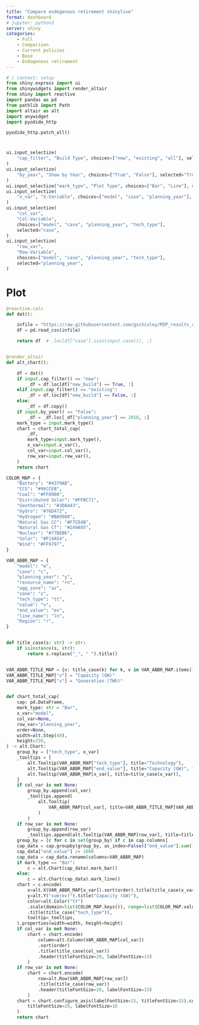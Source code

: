 ```yaml
---
title: "Compare endogenous retirement shinylive"
format: dashboard
# jupyter: python3
server: shiny
categories:
    - Full
    - Comparison
    - Current policies
    - Base
    - Endogenous retirement
---
```


```python
# | context: setup
from shiny.express import ui
from shinywidgets import render_altair
from shiny import reactive
import pandas as pd
from pathlib import Path
import altair as alt
import anywidget
import pyodide_http

pyodide_http.patch_all()


```
# {.sidebar}
```python
ui.input_selectize(
    "cap_filter", "Build Type", choices=["new", "existing", "all"], selected="all"
)
ui.input_selectize(
    "by_year", "Show by Year", choices=["True", "False"], selected="True"
)
ui.input_selectize("mark_type", "Plot Type", choices=["Bar", "Line"], selected="Bar")
ui.input_selectize(
    "x_var", "X-Variable", choices=["model", "case", "planning_year"], selected="model"
)
ui.input_selectize(
    "col_var",
    "Col-Variable",
    choices=["model", "case", "planning_year", "tech_type"],
    selected="case",
)
ui.input_selectize(
    "row_var",
    "Row-Variable",
    choices=["model", "case", "planning_year", "tech_type"],
    selected="planning_year",
)
```
# Plot
```python
@reactive.calc
def dat():

    infile = "https://raw.githubusercontent.com/gschivley/MIP_results_comparison/main/compiled_results/endogenous_retirement/capacity.csv"
    df = pd.read_csv(infile)

    return df  # .loc[df["case"].isin(input.case()), :]


@render_altair
def alt_chart():

    df = dat()
    if input.cap_filter() == "new":
        _df = df.loc[df["new_build"] == True, :]
    elif input.cap_filter() == "existing":
        _df = df.loc[df["new_build"] == False, :]
    else:
        _df = df.copy()
    if input.by_year() == "False":
        _df = _df.loc[_df["planning_year"] == 2050, :]
    mark_type = input.mark_type()
    chart = chart_total_cap(
        _df,
        mark_type=input.mark_type(),
        x_var=input.x_var(),
        col_var=input.col_var(),
        row_var=input.row_var(),
    )
    return chart

```

```python
COLOR_MAP = {
    "Battery": "#4379AB",
    "CCS": "#96CCEB",
    "Coal": "#FF8900",
    "Distributed Solar": "#FFBC71",
    "Geothermal": "#3DA443",
    "Hydro": "#76D472",
    "Hydrogen": "#BA9900",
    "Natural Gas CC": "#F7CD4B",
    "Natural Gas CT": "#249A95",
    "Nuclear": "#77BEB6",
    "Solar": "#F14A54",
    "Wind": "#FF9797",
}

VAR_ABBR_MAP = {
    "model": "m",
    "case": "c",
    "planning_year": "y",
    "resource_name": "rn",
    "agg_zone": "az",
    "zone": "z",
    "tech_type": "tt",
    "value": "v",
    "end_value": "ev",
    "line_name": "ln",
    "Region": "r",
}


def title_case(s: str) -> str:
    if isinstance(s, str):
        return s.replace("_", " ").title()


VAR_ABBR_TITLE_MAP = {v: title_case(k) for k, v in VAR_ABBR_MAP.items()}
VAR_ABBR_TITLE_MAP["v"] = "Capacity (GW)"
VAR_ABBR_TITLE_MAP["v"] = "Generation (TWh)"


def chart_total_cap(
    cap: pd.DataFrame,
    mark_type: str = "Bar",
    x_var="model",
    col_var=None,
    row_var="planning_year",
    order=None,
    width=alt.Step(40),
    height=250,
) -> alt.Chart:
    group_by = ["tech_type", x_var]
    _tooltips = [
        alt.Tooltip(VAR_ABBR_MAP["tech_type"], title="Technology"),
        alt.Tooltip(VAR_ABBR_MAP["end_value"], title="Capacity (GW)", format=",.0f"),
        alt.Tooltip(VAR_ABBR_MAP[x_var], title=title_case(x_var)),
    ]
    if col_var is not None:
        group_by.append(col_var)
        _tooltips.append(
            alt.Tooltip(
                VAR_ABBR_MAP[col_var], title=VAR_ABBR_TITLE_MAP[VAR_ABBR_MAP[col_var]]
            )
        )
    if row_var is not None:
        group_by.append(row_var)
        _tooltips.append(alt.Tooltip(VAR_ABBR_MAP[row_var], title=title_case(row_var)))
    group_by = [c for c in set(group_by) if c in cap.columns]
    cap_data = cap.groupby(group_by, as_index=False)["end_value"].sum()
    cap_data["end_value"] /= 1000
    cap_data = cap_data.rename(columns=VAR_ABBR_MAP)
    if mark_type == "Bar":
        c = alt.Chart(cap_data).mark_bar()
    else:
        c = alt.Chart(cap_data).mark_line()
    chart = c.encode(
        x=alt.X(VAR_ABBR_MAP[x_var]).sort(order).title(title_case(x_var)),
        y=alt.Y("sum(ev)").title("Capacity (GW)"),
        color=alt.Color("tt")
        .scale(domain=list(COLOR_MAP.keys()), range=list(COLOR_MAP.values()))
        .title(title_case("tech_type")),
        tooltip=_tooltips,
    ).properties(width=width, height=height)
    if col_var is not None:
        chart = chart.encode(
            column=alt.Column(VAR_ABBR_MAP[col_var])
            .sort(order)
            .title(title_case(col_var))
            .header(titleFontSize=20, labelFontSize=15)
        )
    if row_var is not None:
        chart = chart.encode(
            row=alt.Row(VAR_ABBR_MAP[row_var])
            .title(title_case(row_var))
            .header(titleFontSize=20, labelFontSize=15)
        )
    chart = chart.configure_axis(labelFontSize=15, titleFontSize=15).configure_legend(
        titleFontSize=20, labelFontSize=16
    )
    return chart
```